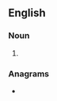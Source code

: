 ==English==

===Noun===
{{head|en|noun plural form}}

# {{plural of|honker|lang=en}}

===Anagrams===
* {{anagrams|en|a=ehknors|Kherson}}